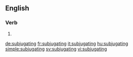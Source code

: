 ==English==

===Verb===
{{head|en|present participle}}

# {{present participle of|subjugate|lang=en}}

[[de:subjugating]]
[[fr:subjugating]]
[[it:subjugating]]
[[hu:subjugating]]
[[simple:subjugating]]
[[sv:subjugating]]
[[vi:subjugating]]